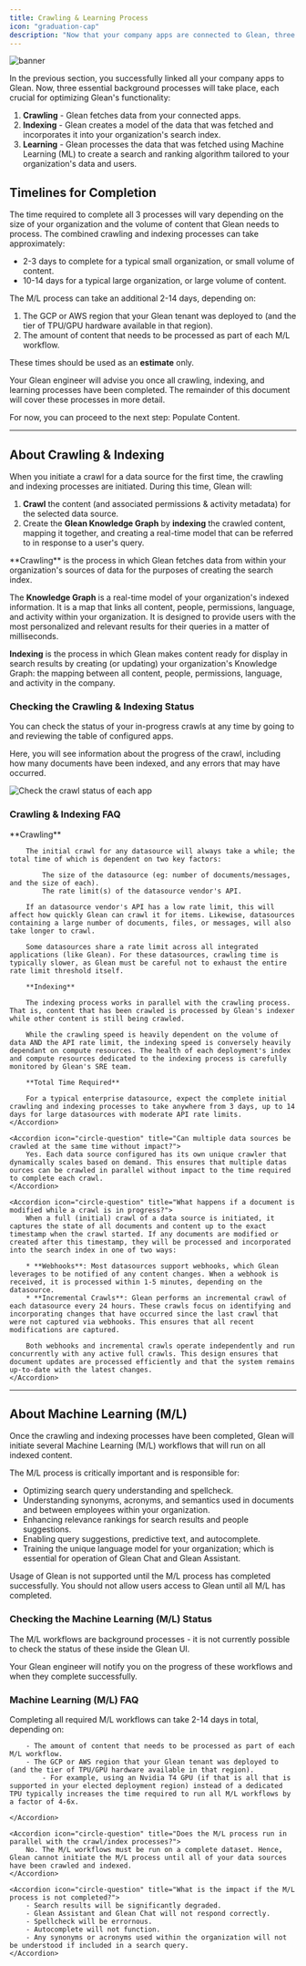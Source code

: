 ```yaml
---
title: Crawling & Learning Process
icon: "graduation-cap"
description: "Now that your company apps are connected to Glean, three essential background processes will take place; each crucial for Glean's functionality"
---
```



![banner](/images/get-started/learning-banner.webp)

In the previous section, you successfully linked all your company apps to Glean. Now, three essential background processes will take place, each crucial for optimizing Glean's functionality:

1. **Crawling** - Glean fetches data from your connected apps.
2. **Indexing** - Glean creates a model of the data that was fetched and incorporates it into your organization's search index.
3. **Learning** - Glean processes the data that was fetched using Machine Learning (ML) to create a search and ranking algorithm tailored to your organization's data and users.

## Timelines for Completion

The time required to complete all 3 processes will vary depending on the size of your organization and the volume of content that Glean needs to process. The combined crawling and indexing processes can take approximately:

- 2-3 days to complete for a typical small organization, or small volume of content.
- 10-14 days for a typical large organization, or large volume of content.

The M/L process can take an additional 2-14 days, depending on:

1. The GCP or AWS region that your Glean tenant was deployed to (and the tier of TPU/GPU hardware available in that region).
2. The amount of content that needs to be processed as part of each M/L workflow.

These times should be used as an **estimate** only.

Your Glean engineer will advise you once all crawling, indexing, and learning processes have been completed. The remainder of this document will cover these processes in more detail.

For now, you can proceed to the next step: Populate Content.

---

## About Crawling & Indexing

When you initiate a crawl for a data source for the first time, the crawling and indexing processes are initiated. During this time, Glean will:

1. **Crawl** the content (and associated permissions & activity metadata) for the selected data source.
2. Create the **Glean Knowledge Graph** by **indexing** the crawled content, mapping it together, and creating a real-time model that can be referred to in response to a user's query.

<Note>
**Crawling** is the process in which Glean fetches data from within your organization's sources of data for the purposes of creating the search index.

The **Knowledge Graph** is a real-time model of your organization's indexed information. It is a map that links all content, people, permissions, language, and activity within your organization. It is designed to provide users with the most personalized and relevant results for their queries in a matter of milliseconds.

**Indexing** is the process in which Glean makes content ready for display in search results by creating (or updating) your organization's Knowledge Graph: the mapping between all content, people, permissions, language, and activity in the company.
</Note>


### Checking the Crawling & Indexing Status
You can check the status of your in-progress crawls at any time by going to <SettingsDataSources /> and reviewing the table of configured apps.

Here, you will see information about the progress of the crawl, including how many documents have been indexed, and any errors that may have occurred.

<Frame caption="Check the status of your in-progress crawls at any time by going to Workspace Settings > Data sources">
    <img src="/images/get-started/datasources-status.webp" alt="Check the crawl status of each app" />
</Frame>

### Crawling & Indexing FAQ

<AccordionGroup>
    <Accordion icon="circle-question" title="How long does the initial crawl and index process take to complete?">
        **Crawling**

        The initial crawl for any datasource will always take a while; the total time of which is dependent on two key factors:

            The size of the datasource (eg: number of documents/messages, and the size of each).
            The rate limit(s) of the datasource vendor's API.

        If an datasource vendor's API has a low rate limit, this will affect how quickly Glean can crawl it for items. Likewise, datasources containing a large number of documents, files, or messages, will also take longer to crawl.

        Some datasources share a rate limit across all integrated applications (like Glean). For these datasources, crawling time is typically slower, as Glean must be careful not to exhaust the entire rate limit threshold itself.

        **Indexing**

        The indexing process works in parallel with the crawling process. That is, content that has been crawled is processed by Glean's indexer while other content is still being crawled.

        While the crawling speed is heavily dependent on the volume of data AND the API rate limit, the indexing speed is conversely heavily dependant on compute resources. The health of each deployment's index and compute resources dedicated to the indexing process is carefully monitored by Glean's SRE team.

        **Total Time Required**

        For a typical enterprise datasource, expect the complete initial crawling and indexing processes to take anywhere from 3 days, up to 14 days for large datasources with moderate API rate limits.
    </Accordion>

    <Accordion icon="circle-question" title="Can multiple data sources be crawled at the same time without impact?">
        Yes. Each data source configured has its own unique crawler that dynamically scales based on demand. This ensures that multiple datas ources can be crawled in parallel without impact to the time required to complete each crawl.
    </Accordion>

    <Accordion icon="circle-question" title="What happens if a document is modified while a crawl is in progress?">
        When a full (initial) crawl of a data source is initiated, it captures the state of all documents and content up to the exact timestamp when the crawl started. If any documents are modified or created after this timestamp, they will be processed and incorporated into the search index in one of two ways:

        * **Webhooks**: Most datasources support webhooks, which Glean leverages to be notified of any content changes. When a webhook is received, it is processed within 1-5 minutes, depending on the datasource.
        * **Incremental Crawls**: Glean performs an incremental crawl of each datasource every 24 hours. These crawls focus on identifying and incorporating changes that have occurred since the last crawl that were not captured via webhooks. This ensures that all recent modifications are captured.

        Both webhooks and incremental crawls operate independently and run concurrently with any active full crawls. This design ensures that document updates are processed efficiently and that the system remains up-to-date with the latest changes.
    </Accordion>
</AccordionGroup>

---

## About Machine Learning (M/L)

Once the crawling and indexing processes have been completed, Glean will initiate several Machine Learning (M/L) workflows that will run on all indexed content.

The M/L process is critically important and is responsible for:

- Optimizing search query understanding and spellcheck.
- Understanding synonyms, acronyms, and semantics used in documents and between employees within your organization.
- Enhancing relevance rankings for search results and people suggestions.
- Enabling query suggestions, predictive text, and autocomplete.
- Training the unique language model for your organization; which is essential for operation of Glean Chat and Glean Assistant.

<Warning>
Usage of Glean is not supported until the M/L process has completed successfully. You should not allow users access to Glean until all M/L has completed.
</Warning>

### Checking the Machine Learning (M/L) Status

The M/L workflows are background processes - it is not currently possible to check the status of these inside the Glean UI.

<Check>
Your Glean engineer will notify you on the progress of these workflows and when they complete successfully.
</Check>


### Machine Learning (M/L) FAQ

<AccordionGroup>
    <Accordion icon="circle-question" title="How long does the M/L process take to complete?">
        Completing all required M/L workflows can take 2-14 days in total, depending on:

        - The amount of content that needs to be processed as part of each M/L workflow.
        - The GCP or AWS region that your Glean tenant was deployed to (and the tier of TPU/GPU hardware available in that region).
            - For example, using an Nvidia T4 GPU (if that is all that is supported in your elected deployment region) instead of a dedicated TPU typically increases the time required to run all M/L workflows by a factor of 4-6x.

    </Accordion>

    <Accordion icon="circle-question" title="Does the M/L process run in parallel with the crawl/index processes?">
        No. The M/L workflows must be run on a complete dataset. Hence, Glean cannot initiate the M/L process until all of your data sources have been crawled and indexed.
    </Accordion>

    <Accordion icon="circle-question" title="What is the impact if the M/L process is not completed?">
        - Search results will be significantly degraded.
        - Glean Assistant and Glean Chat will not respond correctly.
        - Spellcheck will be errornous.
        - Autocomplete will not function.
        - Any synonyms or acronyms used within the organization will not be understood if included in a search query.
    </Accordion>
</AccordionGroup>

